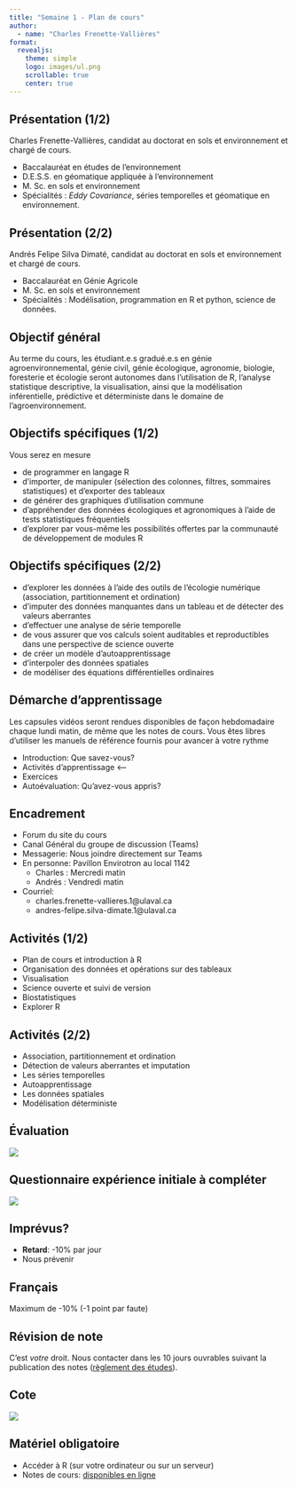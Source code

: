 ```yaml
---
title: "Semaine 1 - Plan de cours"
author: 
  - name: "Charles Frenette-Vallières"
format: 
  revealjs:
    theme: simple
    logo: images/ul.png
    scrollable: true
    center: true
---
```


## Présentation (1/2)

Charles Frenette-Vallières, candidat au doctorat en sols et environnement et chargé de cours.

-   Baccalauréat en études de l'environnement
-   D.E.S.S. en géomatique appliquée à l'environnement
-   M. Sc. en sols et environnement
-   Spécialités : *Eddy Covariance*, séries temporelles et géomatique en environnement.

## Présentation (2/2)

Andrés Felipe Silva Dimaté, candidat au doctorat en sols et environnement et chargé de cours.

-   Baccalauréat en Génie Agricole
-   M. Sc. en sols et environnement
-   Spécialités : Modélisation, programmation en R et python, science de données.

## Objectif général

Au terme du cours, les étudiant.e.s gradué.e.s en génie agroenvironnemental, génie civil, génie écologique, agronomie, biologie, foresterie et écologie seront autonomes dans l'utilisation de R, l'analyse statistique descriptive, la visualisation, ainsi que la modélisation inférentielle, prédictive et déterministe dans le domaine de l'agroenvironnement.

## Objectifs spécifiques (1/2)

Vous serez en mesure

-   de programmer en langage R
-   d'importer, de manipuler (sélection des colonnes, filtres, sommaires statistiques) et d'exporter des tableaux
-   de générer des graphiques d'utilisation commune
-   d'appréhender des données écologiques et agronomiques à l'aide de tests statistiques fréquentiels
-   d'explorer par vous-même les possibilités offertes par la communauté de développement de modules R

## Objectifs spécifiques (2/2)

-   d'explorer les données à l'aide des outils de l'écologie numérique (association, partitionnement et ordination)
-   d'imputer des données manquantes dans un tableau et de détecter des valeurs aberrantes
-   d'effectuer une analyse de série temporelle
-   de vous assurer que vos calculs soient auditables et reproductibles dans une perspective de science ouverte
-   de créer un modèle d'autoapprentissage
-   d'interpoler des données spatiales
-   de modéliser des équations différentielles ordinaires

## Démarche d'apprentissage

Les capsules vidéos seront rendues disponibles de façon hebdomadaire chaque lundi matin, de même que les notes de cours. Vous êtes libres d'utiliser les manuels de référence fournis pour avancer à votre rythme

-   Introduction: Que savez-vous?
-   Activités d'apprentissage \<--
-   Exercices
-   Autoévaluation: Qu'avez-vous appris?

## Encadrement

-   Forum du site du cours
-   Canal Général du groupe de discussion (Teams)
-   Messagerie: Nous joindre directement sur Teams
-   En personne: Pavillon Envirotron au local 1142
    -   Charles : Mercredi matin
    -   Andrés : Vendredi matin
-   Courriel: 
    -   charles.frenette-vallieres.1@ulaval.ca
    -   andres-felipe.silva-dimate.1@ulaval.ca

## Activités (1/2)

-   Plan de cours et introduction à R
-   Organisation des données et opérations sur des tableaux
-   Visualisation
-   Science ouverte et suivi de version
-   Biostatistiques
-   Explorer R

## Activités (2/2)

-   Association, partitionnement et ordination
-   Détection de valeurs aberrantes et imputation
-   Les séries temporelles
-   Autoapprentissage
-   Les données spatiales
-   Modélisation déterministe

## Évaluation

![](images/01_eval.png)

## Questionnaire expérience initiale à compléter

![](images/01_experience.png)

## Imprévus?

-   **Retard**: -10% par jour
-   Nous prévenir

## Français

Maximum de -10% (-1 point par faute)

## Révision de note

C'est *votre* droit. Nous contacter dans les 10 jours ouvrables suivant la publication des notes ([règlement des études](https://www.ulaval.ca/fileadmin/Secretaire_general/Reglements/Reglement_des_etudes.pdf)).

## Cote

![](images/01_bareme.png)

## Matériel obligatoire

-   Accéder à R (sur votre ordinateur ou sur un serveur)
-   Notes de cours: [disponibles en ligne](https://chavalli.github.io/ecologie-mathematique-R/)

